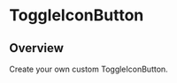 
<Meta of={ToggleIconButtonStories} />

# ToggleIconButton

<ResourceLinks
  sourceCode="https://github.com/cultureamp/kaizen-design-system/tree/main/packages/components/src/RichTextEditor/subcomponents/ToggleIconButton"
  className="!kz-mb-8"
/>

<KAIOInstallation exportNames="ToggleIconButton" />

## Overview

Create your own custom ToggleIconButton.

<Canvas of={ToggleIconButtonStories.Playground} />
<Controls of={ToggleIconButtonStories.Playground} />
